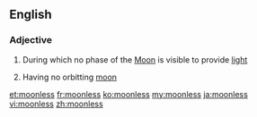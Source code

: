 ==English==

===Adjective===
{{en-adj}}

# {{context|of a night}} During which no phase of the [[Moon]] is visible to provide [[light]]
# {{context|of a planet}} Having no orbitting [[moon]]

[[et:moonless]]
[[fr:moonless]]
[[ko:moonless]]
[[my:moonless]]
[[ja:moonless]]
[[vi:moonless]]
[[zh:moonless]]